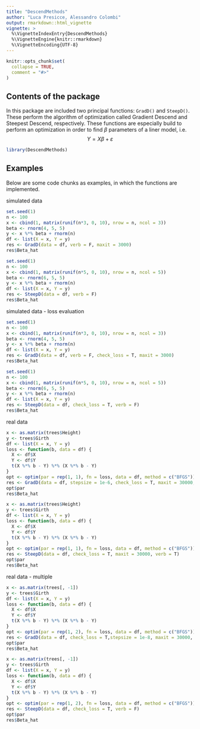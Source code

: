 ```yaml
---
title: "DescendMethods"
author: "Luca Presicce, Alessandro Colombi"
output: rmarkdown::html_vignette
vignette: >
  %\VignetteIndexEntry{DescendMethods}
  %\VignetteEngine{knitr::rmarkdown}
  %\VignetteEncoding{UTF-8}
---
```


```r
knitr::opts_chunk$set(
  collapse = TRUE,
  comment = "#>"
)
```

## Contents of the package

In this package are included two principal functions: `GradD()` and `SteepD()`. These perform the algorithm of optimization called Gradient Descend and Steepest Descend, respectively. These functions are especially build to perform an optimization in order to find $\beta$ parameters of a liner model, i.e. 
$$
Y=X\beta + \varepsilon
$$

```r
library(DescendMethods)
```

## Examples 

Below are some code chunks as examples, in which the functions are implemented.

simulated data
```r
set.seed(1)
n <- 100
x <- cbind(1, matrix(runif(n*3, 0, 10), nrow = n, ncol = 3))
beta <- rnorm(4, 5, 5)
y <- x %*% beta + rnorm(n)
df <- list(X = x, Y = y)
res <- GradD(data = df, verb = F, maxit = 3000)
res$Beta_hat
```

```r
set.seed(1)
n <- 100
x <- cbind(1, matrix(runif(n*5, 0, 10), nrow = n, ncol = 5))
beta <- rnorm(6, 5, 5)
y <- x %*% beta + rnorm(n)
df <- list(X = x, Y = y)
res <- SteepD(data = df, verb = F)
res$Beta_hat
```



simulated data - loss evaluation
```r
set.seed(1)
n <- 100
x <- cbind(1, matrix(runif(n*3, 0, 10), nrow = n, ncol = 3))
beta <- rnorm(4, 5, 5)
y <- x %*% beta + rnorm(n)
df <- list(X = x, Y = y)
res <- GradD(data = df, verb = F, check_loss = T, maxit = 3000)
res$Beta_hat
```

```r
set.seed(1)
n <- 100
x <- cbind(1, matrix(runif(n*5, 0, 10), nrow = n, ncol = 5))
beta <- rnorm(6, 5, 5)
y <- x %*% beta + rnorm(n)
df <- list(X = x, Y = y)
res <- SteepD(data = df, check_loss = T, verb = F)
res$Beta_hat
```



real data
```r
x <- as.matrix(trees$Height)
y <- trees$Girth
df <- list(X = x, Y = y)
loss <- function(b, data = df) {
  X <- df$X
  Y <- df$Y
  t(X %*% b - Y) %*% (X %*% b - Y)
}
opt <- optim(par = rep(1, 1), fn = loss, data = df, method = c("BFGS"))
res <- GradD(data = df, stepsize = 1e-6, check_loss = T, maxit = 30000, verb = F)
opt$par
res$Beta_hat
```

```r
x <- as.matrix(trees$Height)
y <- trees$Girth
df <- list(X = x, Y = y)
loss <- function(b, data = df) {
  X <- df$X
  Y <- df$Y
  t(X %*% b - Y) %*% (X %*% b - Y)
}
opt <- optim(par = rep(1, 1), fn = loss, data = df, method = c("BFGS"))
res <- SteepD(data = df, check_loss = T, maxit = 30000, verb = T)
opt$par
res$Beta_hat
```



real data - multiple
```r
x <- as.matrix(trees[, -1])
y <- trees$Girth
df <- list(X = x, Y = y)
loss <- function(b, data = df) {
  X <- df$X
  Y <- df$Y
  t(X %*% b - Y) %*% (X %*% b - Y)
}
opt <- optim(par = rep(1, 2), fn = loss, data = df, method = c("BFGS"))
res <- GradD(data = df, check_loss = T,stepsize = 1e-8, maxit = 30000, verb = F)
opt$par
res$Beta_hat
```

```r
x <- as.matrix(trees[, -1])
y <- trees$Girth
df <- list(X = x, Y = y)
loss <- function(b, data = df) {
  X <- df$X
  Y <- df$Y
  t(X %*% b - Y) %*% (X %*% b - Y)
}
opt <- optim(par = rep(1, 2), fn = loss, data = df, method = c("BFGS"))
res <- SteepD(data = df, check_loss = T, verb = F)
opt$par
res$Beta_hat
```

